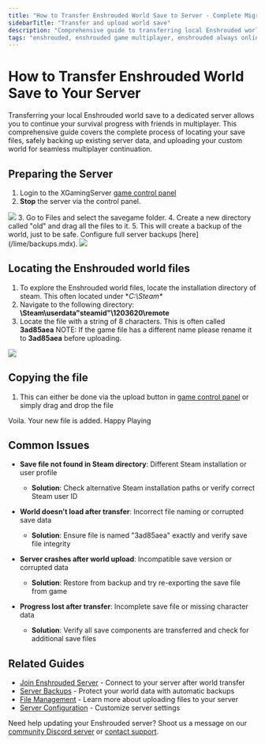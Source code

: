 ```yaml
---
title: "How to Transfer Enshrouded World Save to Server - Complete Migration Guide"
sidebarTitle: "Transfer and upload world save"
description: "Comprehensive guide to transferring local Enshrouded world saves to your dedicated server. Learn how to locate save files, backup existing worlds, and upload custom worlds for multiplayer gameplay."
tags: "enshrouded, enshrouded game multiplayer, enshrouded always online, enshrouded community server"
---
```


# How to Transfer Enshrouded World Save to Your Server

Transferring your local Enshrouded world save to a dedicated server allows you to continue your survival progress with friends in multiplayer. This comprehensive guide covers the complete process of locating your save files, safely backing up existing server data, and uploading your custom world for seamless multiplayer continuation. 

## Preparing the Server
1. Login to the XGamingServer [game control panel](https://game.xgamingserver.com)
2. **Stop** the server via the control panel. 
<Frame>
  <img src="/images/panel/control-panel.png" />
</Frame>
3. Go to Files and select the savegame folder. 
4. Create a new directory called "old" and drag all the files to it. 
5. This will create a backup of the world, just to be safe. Configure full server backups [here](/lime/backups.mdx). 
<Frame>
  <img src="/images/games/enshrouded/backup-enshrouded.png" />
</Frame>

## Locating the Enshrouded world files
1. To explore the Enshrouded world files, locate the installation directory of steam. This often located under **C:\Steam\**
2. Navigate to the following directory: **\Steam\userdata\"steamid"\1203620\remote**
3. Locate the file with a string of 8 characters. This is often called **3ad85aea**
NOTE: If the game file has a different name please rename it to **3ad85aea** before uploading. 
<Frame>
  <img src="/images/general/savedfile-location.png" />
</Frame>

## Copying the file
1. This can either be done via the upload button in [game control panel](https://game.xgamingserver.com) or simply drag and drop the file

Voila. Your new file is added. Happy Playing


## Common Issues

- **Save file not found in Steam directory**: Different Steam installation or user profile
  - **Solution**: Check alternative Steam installation paths or verify correct Steam user ID

- **World doesn't load after transfer**: Incorrect file naming or corrupted save data
  - **Solution**: Ensure file is named "3ad85aea" exactly and verify save file integrity

- **Server crashes after world upload**: Incompatible save version or corrupted data
  - **Solution**: Restore from backup and try re-exporting the save file from game

- **Progress lost after transfer**: Incomplete save file or missing character data
  - **Solution**: Verify all save components are transferred and check for additional save files

## Related Guides

- [Join Enshrouded Server](/games/enshrouded/join-server) - Connect to your server after world transfer
- [Server Backups](/panel/backups) - Protect your world data with automatic backups
- [File Management](/panel/importing-files) - Learn more about uploading files to your server
- [Server Configuration](/games/enshrouded/configure-server) - Customize server settings

Need help updating your Enshrouded server? Shoot us a message on our [community Discord server](https://xgamingserver.com/discord) or [contact support](https://xgamingserver.com/support).
